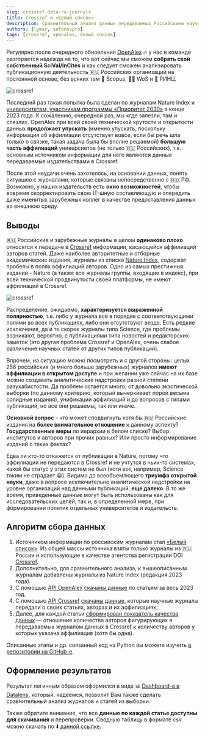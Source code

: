 ```yaml
---
slug: crossref-data-ru-journals
title: Crossref и «Белый список»
description: Сравнительный анализ данных передаваемых Российскими научными журналами из «Белого списка» в агенство регистрации DOI Crossref
authors: [lymar, safonovpro]
tags: [crossref, openalex, белый список]
---
```


Регулярно после очередного обновления [OpenAlex](https://openalex.org/) 🔥 у нас в команде разгорается надежда на то, что вот сейчас мы сможем **собрать свой собственный SciVal/InCites** и как следует сможем анализировать публикационную деятельность 🇷🇺 Российских организаций на постоянной основе, без всяких там 🤡 Scopus,  🙅‍♂️ WoS и 🫠 РИНЦ.

![crossref](cover-crossref.jpg "Данные передаваемые в агенство регистрации DOI Crossref")

<!--truncate-->

Последний раз такая попытка была сделан по журналам Nature Index и [университетам, участникам программы «Приоритет 2030»](https://priority2030.ru/analytics/) в конце 2023 года. К сожалению, очередной раз, мы «где залезли, там и слезли». OpenAlex при всей своей технической крутости и открытости данных **продолжает упускать** (именно упускать, поскольку информация об аффилиации отсутствует вовсе, если бы речь шла только о связке, такая задача была бы вполне решаемой) **большую часть аффилиаций** универсиетов (не только 🇷🇺 Российских), т.к. основным источником информации для него являются данные передаваемые издательствами в Crossref.

После этой неудачи очень захотелось, на основании данных, понять ситуацию с журналами, которые связаны непосредственно с 🇷🇺 РФ. Возможно, у наших издательств есть **окно возможностей**, чтобы вовремя скорректировать свою IT-шную составляющую и опередить даже именитых зарубежных коллег в качестве предоставления данных во внешнюю среду.

## Выводы

🇷🇺 Российские и зарубежные журналы в целом **одинаково плохо** относятся к передаче в [Crossref](https://www.crossref.org/) информации, касающейся аффилиаций авторов статей. Даже наиболее авторитетные и отборные академические издания, журналы из списка [Nature Index](https://www.nature.com/nature-index/), содержат пробелы в полях аффилиаций авторов. Одно из самых престижных изданий - Nature (а также все журналы группы, входящие в индекс), при всей технической продвинутости своей платформы, не имеют аффилиаций в Crossref.

![crossref](ru-vs-ni-journals-hists.png "Данные передаваемые в агенство регистрации DOI Crossref")

Распределение, ожидаемо, **характеризуется выраженной полярностью**, т.е. либо у журнала всё в порядке с соответствующими полями во всех публикациях, либо они отсутствуют везде. Есть редкие исключения, да и те скорее журналы типа Science, где проблемы возникают, вероятно, с публикациями типа новостей и редакторских заметок (это другая проблема Crossref и OpenAlex, очень слабое различение научных статей от других типов публикаций).

Впрочем, на ситуацию можно посмотреть и с другой стороны: целых 256 российских (и много больше зарубежных) журналов **имеют аффилиации в открытом доступе** и при желании уже сейчас на их базе можно создавать аналитические надстройки разной степени разухабистости. Да проблем остается много, от довольно экзотической выборки (по данному критерию, который вычеркивает порой весьма солидные издания), унификации аффилиаций и до вопросов с типами публикаций, но все они решаемы, так или иначе.

**Основной вопрос** - что может сподвигнуть хотя бы 🇷🇺 Российские издания на **более внимательное отношение** к данному аспекту? **Государственные меры** по иерархии в белом списке? Выбор институтов и авторов при прочих равных? Или просто информирование изданий о таких фактах?

Едва ли кто-то откажется от публикации в Nature, потому что аффилиации не передаются в Crossref и не учтутся в чьих-то системах, какой бы статус у этих систем не был (хотя вот, например, Science таким не страдает 😀). Видимо до всеобъемлющего **триумфа открытой науки**, даже в вопросе исключительно аналитической надстройки на уровне организаций над данными публикаций, **еще далеко**. В то же время, приведенные данные могут быть использованы как для исследовательских целей, так и, в определенной мере, при формировании политик отдельных университетов и издательств.

## Алгоритм сбора данных

1. Источником информации по российским журналам стал [«Белый список»](https://journalrank.rcsi.science/ru/record-sources/). Из общей массы источника взяты только журналы из 🇷🇺 России и использующие в качестве агентства регистрации DOI [Crossref](https://www.crossref.org/).
1. Дополнительно, для сравнительного анализа, к вышеописанным журналам добавлены журналы из Nature Index (редакция 2023 года).
1. С помощью [API OpenAlex](https://docs.openalex.org/) [скачаны данные](https://github.com/psalru/analytics/blob/master/PSAL-29_check_crossref_data_by_ru_journals/download_openalex_data.py) по статьям за весь 2023 год.
1. С помощью [API Crossref](https://www.crossref.org/documentation/retrieve-metadata/rest-api/) [скачаны данные](https://github.com/psalru/analytics/blob/master/PSAL-29_check_crossref_data_by_ru_journals/download_crossref_data.py), которые научные журналы передали о своих статьях, авторах и их аффилиациях;
1. Далее, для каждой статьи [сформирован показатель качества данных](https://github.com/psalru/analytics/blob/master/PSAL-29_check_crossref_data_by_ru_journals/push_data_on_db.py#L68) —  отношение количества авторов фигурирующих в передаваемых журналом данных в Crossref к количеству авторов у которых указана аффилиация (хотя бы одна).

Описанные этапы и др. связанный код на Python вы можете изучить [в репозитории на GitHub-е](https://github.com/psalru/analytics/tree/master/PSAL-29_check_crossref_data_by_ru_journals).

## Оформление результатов

Результат логичным образом оформился в виде 📊 [Dashboard-а в Datalens](https://datalens.yandex/67me3q7f16tsu), который, надеемся, позволит Вам также сделать сравнительный анализ журналов и статей из выборки.

Также обратите внимание, что все **данные по каждой статье доступны для скачивания** и перепроверки. Сводную таблицу в формате csv можно скачать по ⬇️ [данной ссылке](https://storage.yandexcloud.net/psal.public/datasets/tasks/PSAL-29/check_results.csv).
